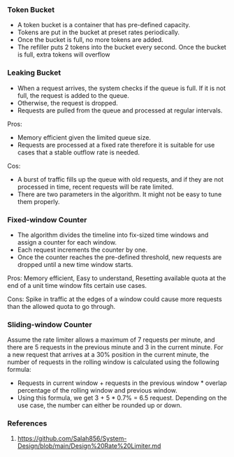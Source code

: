 ### Token Bucket

- A token bucket is a container that has pre-defined capacity.
- Tokens are put in the bucket at preset rates periodically.
- Once the bucket is full, no more tokens are added.
- The refiller puts 2 tokens into the bucket every second. Once the bucket is full, extra tokens will overflow


### Leaking Bucket

- When a request arrives, the system checks if the queue is full. If it is not full, the request is added to the queue.
- Otherwise, the request is dropped.
- Requests are pulled from the queue and processed at regular intervals.

Pros:
- Memory efficient given the limited queue size.
- Requests are processed at a fixed rate therefore it is suitable for use cases that a stable outflow rate is needed.

Cos:
- A burst of traffic fills up the queue with old requests, and if they are not processed in time, recent requests will be rate limited.
- There are two parameters in the algorithm. It might not be easy to tune them properly.

### Fixed-window Counter

- The algorithm divides the timeline into fix-sized time windows and assign a counter for each window.
- Each request increments the counter by one.
- Once the counter reaches the pre-defined threshold, new requests are dropped until a new time window starts.


Pros: Memory efficient, Easy to understand, Resetting available quota at the end of a unit time window fits certain use cases.

Cons: Spike in traffic at the edges of a window could cause more requests than the allowed quota to go through.

### Sliding-window Counter

Assume the rate limiter allows a maximum of 7 requests per minute, and there are 5 requests in the previous minute and 3 in the current minute. 
For a new request that arrives at a 30% position in the current minute, the number of requests in the rolling window is calculated using the 
following formula:

- Requests in current window + requests in the previous window * overlap percentage of the rolling window and previous window.
- Using this formula, we get 3 + 5 * 0.7% = 6.5 request. Depending on the use case, the number can either be rounded up or down.



### References

1. https://github.com/Salah856/System-Design/blob/main/Design%20Rate%20Limiter.md
